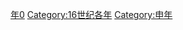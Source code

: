 {{Catnav|頁面分類|历史|歷史時代|年|16世纪各年}}
{{Commons category|1560}}

[[Category:1560年代|年0]]
[[Category:16世纪各年|Category:16世纪各年]]
[[Category:申年|Category:申年]]